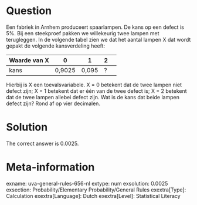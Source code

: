 Question
========

Een fabriek in Arnhem produceert spaarlampen. De kans op een defect is 5%. Bij een steekproef pakken we willekeurig twee lampen met terugleggen. In de volgende tabel zien we dat het aantal lampen X dat wordt gepakt de volgende kansverdeling heeft:

|Waarde van X|0|1|2|
|-|-|-|-|-|
|kans|0,9025|0,095|?|

Hierbij is X een toevalsvariabele. X = 0 betekent dat de twee lampen niet defect zijn; X = 1 betekent dat er één van de twee defect is; X = 2 betekent dat de twee lampen allebei defect zijn.
Wat is de kans dat beide lampen defect zijn? Rond af op vier decimalen.

Solution
========

The correct answer is 0.0025.

Meta-information
================
exname: uva-general-rules-656-nl
extype: num
exsolution: 0.0025
exsection: Probability/Elementary Probability/General Rules
exextra[Type]: Calculation
exextra[Language]: Dutch
exextra[Level]: Statistical Literacy
